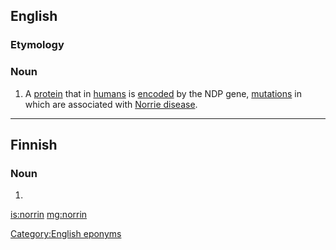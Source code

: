 ==English==

===Etymology===
{{suffix|Norrie|in|lang=en}}

===Noun===
{{en-noun|-}}
{{wikipedia}}
# {{context|biochemistry|lang=en}} A [[protein]] that in [[human]]s is [[encode]]d by the NDP gene, [[mutation]]s in which are associated with [[Norrie disease]].

----

==Finnish==

===Noun===
{{head|fi|noun form}}

# {{fi-form of|case=genitive|pl=singular|norri}}

[[Category:English eponyms]]
[[is:norrin]]
[[mg:norrin]]